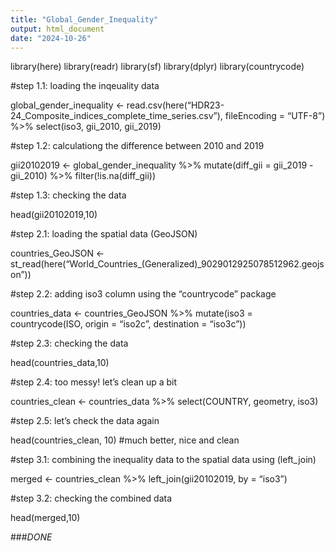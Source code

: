 ```yaml
---
title: "Global_Gender_Inequality"
output: html_document
date: "2024-10-26"
---
```

library(here)
library(readr)
library(sf)
library(dplyr)
library(countrycode)

#step 1.1: loading the inqeuality data

global_gender_inequality <- read.csv(here("HDR23-24_Composite_indices_complete_time_series.csv"),
                                       fileEncoding = "UTF-8") %>%
  select(iso3, gii_2010, gii_2019)


#step 1.2: calculationg the difference between 2010 and 2019                                   

gii20102019 <- global_gender_inequality %>%
  mutate(diff_gii = gii_2019 - gii_2010) %>%
  filter(!is.na(diff_gii))

#step 1.3: checking the data 

head(gii20102019,10)




#step 2.1: loading the spatial data (GeoJSON)

countries_GeoJSON <- st_read(here("World_Countries_(Generalized)_9029012925078512962.geojson"))

#step 2.2: adding iso3 column using the "countrycode" package

countries_data <- countries_GeoJSON %>%
  mutate(iso3 = countrycode(ISO, origin = "iso2c", destination = "iso3c"))

  
#step 2.3: checking the data

head(countries_data,10)

#step 2.4: too messy! let's clean up a bit

countries_clean <- countries_data %>%
  select(COUNTRY, geometry, iso3)

#step 2.5: let's check the data again

head(countries_clean, 10)
  #much better, nice and clean


#step 3.1: combining the inequality data to the spatial data using (left_join)

merged <- countries_clean %>%
  left_join(gii20102019, by = "iso3")

#step 3.2: checking the combined data

head(merged,10)

###*DONE*
